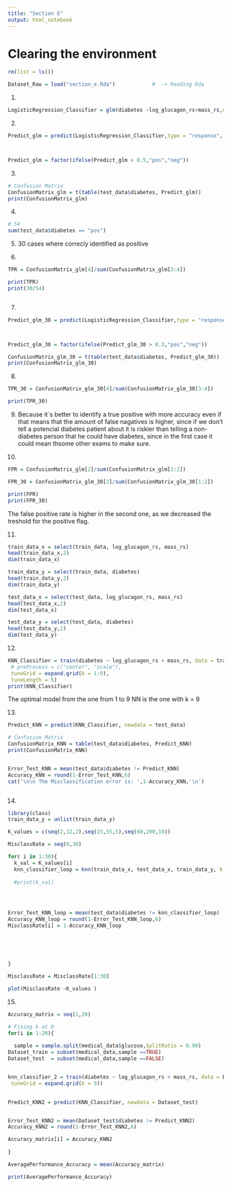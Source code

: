 ---
title: "Section E"
output: html_notebook
---

# Clearing the environment
```{r}
rm(list = ls())

```


```{r}
Dataset_Raw = load("section_e.Rda")            #  -> Reading Rda

```


1.
```{r}

LogisticRegression_Classifier = glm(diabetes ~log_glucagon_rs+mass_rs,data = train_data, family = "binomial"(link = 'logit') )

```

2.
```{r}

Predict_glm = predict(LogisticRegression_Classifier,type = "response", newdata = test_data)



Predict_glm = factor(ifelse(Predict_glm > 0.5,"pos","neg"))

```



3.
```{r}
# Confusion Matrix
ConfusionMatrix_glm = t(table(test_data$diabetes, Predict_glm))
print(ConfusionMatrix_glm)
```

4.
```{r}
# 54
sum(test_data$diabetes == "pos")

```

5.
30 cases where correcly identified as positive


6.
```{r}
TPR = ConfusionMatrix_glm[4]/sum(ConfusionMatrix_glm[3:4])

print(TPR)
print(30/54)



```
7.
```{r}

Predict_glm_30 = predict(LogisticRegression_Classifier,type = "response", newdata = test_data)



Predict_glm_30 = factor(ifelse(Predict_glm_30 > 0.3,"pos","neg"))

ConfusionMatrix_glm_30 = t(table(test_data$diabetes, Predict_glm_30))
print(ConfusionMatrix_glm_30)

```


8.
```{r}
TPR_30 = ConfusionMatrix_glm_30[4]/sum(ConfusionMatrix_glm_30[3:4])

print(TPR_30)
```

9.
Because it`s better to identify a true positive with more accuracy even if that means that the amount of false nagatives is higher, since if we don't tell a potencial diabetes patient about it is riskier than telling a non-diabetes person that he could have diabetes, since in the first case it could mean thsome other exams to make sure.

10.
```{r}
FPR = ConfusionMatrix_glm[2]/sum(ConfusionMatrix_glm[1:2])

FPR_30 = ConfusionMatrix_glm_30[2]/sum(ConfusionMatrix_glm_30[1:2])

print(FPR)
print(FPR_30)
```

The false positive rate is higher in the second one, as we decreased the treshold for the positive flag.

11.
```{r}
train_data_x = select(train_data, log_glucagon_rs, mass_rs)
head(train_data_x,2)
dim(train_data_x)

train_data_y = select(train_data, diabetes)
head(train_data_y,2)
dim(train_data_y)

test_data_x = select(test_data, log_glucagon_rs, mass_rs)
head(test_data_x,2)
dim(test_data_x)

test_data_y = select(test_data, diabetes)
head(test_data_y,2)
dim(test_data_y)

```


12.
```{r}
KNN_Classifier = train(diabetes ~ log_glucagon_rs + mass_rs, data = train_data, method = "knn",
 # preProcess = c("center", "scale"),
 tuneGrid = expand.grid(k = 1:9),
 tuneLength = 5)
print(KNN_Classifier)
```
The optimal model from the one from 1 to 9 NN is the one with k = 9



13.
```{r}

Predict_KNN = predict(KNN_Classifier, newdata = test_data)

# Confusion Matrix
ConfusionMatrix_KNN = table(test_data$diabetes, Predict_KNN)
print(ConfusionMatrix_KNN)


Error_Test_KNN = mean(test_data$diabetes != Predict_KNN)
Accuracy_KNN = round(1-Error_Test_KNN,6)
cat('\n\n The Misclassification error is: ',1-Accuracy_KNN,'\n')



```


14.
```{r}
library(class)
train_data_y = unlist(train_data_y)

K_values = c(seq(2,12,2),seq(15,55,5),seq(60,200,10))

MisclassRate = seq(0,30)

for( i in 1:30){
  k_val = K_values[i]
  knn_classifier_loop = knn(train_data_x, test_data_x, train_data_y, k = k_val, l = 0, prob = FALSE, use.all = TRUE)
  
  #print(k_val)
  



Error_Test_KNN_loop = mean(test_data$diabetes != knn_classifier_loop)
Accuracy_KNN_loop = round(1-Error_Test_KNN_loop,6)
MisclassRate[i] = 1-Accuracy_KNN_loop
  
  
  
  
  
}

MisclassRate = MisclassRate[1:30]

plot(MisclassRate ~K_values )


```

15.

```{r}
Accuracy_matrix = seq(1,20)

# Fixing k at 9
for(i in 1:20){
  
  sample = sample.split(medical_data$glucose,SplitRatio = 0.90) 
Dataset_train = subset(medical_data,sample ==TRUE)
Dataset_test  = subset(medical_data,sample ==FALSE)


knn_classifier_2 = train(diabetes ~ log_glucagon_rs + mass_rs, data = Dataset_train, method = "knn",
 tuneGrid = expand.grid(k = 9))
  

Predict_KNN2 = predict(KNN_Classifier, newdata = Dataset_test)


Error_Test_KNN2 = mean(Dataset_test$diabetes != Predict_KNN2)
Accuracy_KNN2 = round(1-Error_Test_KNN2,6)

Accuracy_matrix[i] = Accuracy_KNN2
  
}

AveragePerformance_Accuracy = mean(Accuracy_matrix)

print(AveragePerformance_Accuracy)
```


